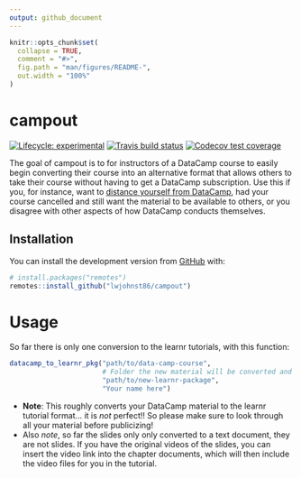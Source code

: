 ```yaml
---
output: github_document
---
```


<!-- README.md is generated from README.Rmd. Please edit that file -->

```r
knitr::opts_chunk$set(
  collapse = TRUE,
  comment = "#>",
  fig.path = "man/figures/README-",
  out.width = "100%"
)
```

# campout

<!-- badges: start -->
[![Lifecycle: experimental](https://img.shields.io/badge/lifecycle-experimental-orange.svg)](https://www.tidyverse.org/lifecycle/#experimental)
[![Travis build status](https://travis-ci.org/lwjohnst86/campout.svg?branch=master)](https://travis-ci.org/lwjohnst86/campout)
[![Codecov test coverage](https://codecov.io/gh/lwjohnst86/campout/branch/master/graph/badge.svg)](https://codecov.io/gh/lwjohnst86/campout?branch=master)
<!-- badges: end -->

The goal of campout is to for instructors of a DataCamp course to easily begin 
converting their course into an alternative format that allows others to take
their course without having to get a DataCamp subscription. Use this if you,
for instance, want to [distance yourself from DataCamp](https://noamross.github.io/datacamp-sexual-assault/),
had your course cancelled and still want the material to be available to others,
or you disagree with other aspects of how DataCamp conducts themselves.

## Installation

You can install the development version from [GitHub](https://github.com/) with:

``` r
# install.packages("remotes")
remotes::install_github("lwjohnst86/campout")
```

# Usage

So far there is only one conversion to the learnr tutorials, with this function:

``` r
datacamp_to_learnr_pkg("path/to/data-camp-course",
                       # Folder the new material will be converted and saved to.
                       "path/to/new-learnr-package",
                       "Your name here")
```

- **Note**: This roughly converts your DataCamp material to the learnr tutorial 
format... it is *not* perfect!! So please make sure to look through all your 
material before publicizing!
- Also *note*, so far the slides only only converted to a text document, they
are not slides. If you have the original videos of the slides, you can insert
the video link into the chapter documents, which will then include the video
files for you in the tutorial.

